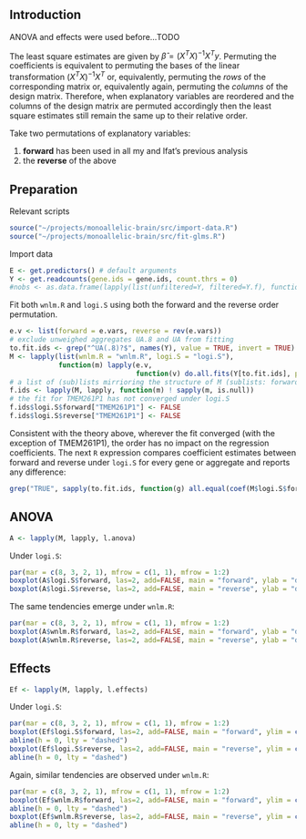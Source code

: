 ## Introduction

ANOVA and effects were used before...TODO

The least square estimates are given by $\hat{\beta} = (X^T X)^{-1} X^T y$.  Permuting the coefficients is equivalent to permuting the bases of the linear transformation $(X^T X)^{-1} X^T$ or, equivalently, permuting the *rows* of the corresponding matrix or, equivalently again, permuting the *columns* of the design matrix.  Therefore, when explanatory variables are reordered and the columns of the design matrix are permuted accordingly then the least square estimates still remain the same up to their relative order.

Take two permutations of explanatory variables:

1. **forward** has been used in all my and Ifat's previous analysis
2. the **reverse** of the above


## Preparation

Relevant scripts
```r
source("~/projects/monoallelic-brain/src/import-data.R")
source("~/projects/monoallelic-brain/src/fit-glms.R")
```

Import data
```r
E <- get.predictors() # default arguments
Y <- get.readcounts(gene.ids = gene.ids, count.thrs = 0)
#nobs <- as.data.frame(lapply(list(unfiltered=Y, filtered=Y.f), function(y) sapply(y, function(x) sum(! is.na(x[[1]])))))
```

Fit both `wnlm.R` and `logi.S` using both the forward and the reverse order permutation.
```r
e.v <- list(forward = e.vars, reverse = rev(e.vars))
# exclude unweighed aggregates UA.8 and UA from fitting
to.fit.ids <- grep("^UA(.8)?$", names(Y), value = TRUE, invert = TRUE)
M <- lapply(list(wnlm.R = "wnlm.R", logi.S = "logi.S"),
            function(m) lapply(e.v,
                               function(v) do.all.fits(Y[to.fit.ids], preds = v, sel.models = m)[[1]]))
# a list of (sub)lists mirrioring the structure of M (sublists: forward or reverse)
f.ids <- lapply(M, lapply, function(m) ! sapply(m, is.null))
# the fit for TMEM261P1 has not converged under logi.S
f.ids$logi.S$forward["TMEM261P1"] <- FALSE
f.ids$logi.S$reverse["TMEM261P1"] <- FALSE
```

Consistent with the theory above, wherever the fit converged (with the exception of TMEM261P1), the order has no impact on the regression coefficients.  The next `R` expression compares coefficient estimates between forward and reverse under `logi.S` for every gene or aggregate and reports any difference:
```r
grep("TRUE", sapply(to.fit.ids, function(g) all.equal(coef(M$logi.S$forward[[g]]), coef(M$logi.S$reverse[[g]])[ names(coef(M$logi.S$forward[[g]])) ])), invert = TRUE, value = TRUE)
```

## ANOVA

```r
A <- lapply(M, lapply, l.anova)
```

Under `logi.S`:
```r
par(mar = c(8, 3, 2, 1), mfrow = c(1, 1), mfrow = 1:2)
boxplot(A$logi.S$forward, las=2, add=FALSE, main = "forward", ylab = "deviance", ylim = c(0, max(sapply(A$logi.S, max))))
boxplot(A$logi.S$reverse, las=2, add=FALSE, main = "reverse", ylab = "deviance", ylim = c(0, max(sapply(A$logi.S, max))))
```

The same tendencies emerge under `wnlm.R`:
```r
par(mar = c(8, 3, 2, 1), mfrow = c(1, 1), mfrow = 1:2)
boxplot(A$wnlm.R$forward, las=2, add=FALSE, main = "forward", ylab = "deviance", ylim = c(0, max(sapply(A$wnlm.R, max))))
boxplot(A$wnlm.R$reverse, las=2, add=FALSE, main = "reverse", ylab = "deviance", ylim = c(0, max(sapply(A$wnlm.R, max))))
```

## Effects

```r
Ef <- lapply(M, lapply, l.effects)
```

Under `logi.S`:
```r
par(mar = c(8, 3, 2, 1), mfrow = c(1, 1), mfrow = 1:2)
boxplot(Ef$logi.S$forward, las=2, add=FALSE, main = "forward", ylim = c(min(sapply(Ef$logi.S, min)), max(sapply(Ef$logi.S, max))))
abline(h = 0, lty = "dashed")
boxplot(Ef$logi.S$reverse, las=2, add=FALSE, main = "reverse", ylim = c(min(sapply(Ef$logi.S, min)), max(sapply(Ef$logi.S, max))))
abline(h = 0, lty = "dashed")
```

Again, similar tendencies are observed under `wnlm.R`:
```r
par(mar = c(8, 3, 2, 1), mfrow = c(1, 1), mfrow = 1:2)
boxplot(Ef$wnlm.R$forward, las=2, add=FALSE, main = "forward", ylim = c(min(sapply(Ef$wnlm.R, min)), max(sapply(Ef$wnlm.R, max))))
abline(h = 0, lty = "dashed")
boxplot(Ef$wnlm.R$reverse, las=2, add=FALSE, main = "reverse", ylim = c(min(sapply(Ef$wnlm.R, min)), max(sapply(Ef$wnlm.R, max))))
abline(h = 0, lty = "dashed")
```
